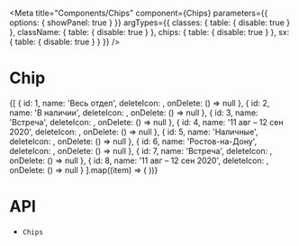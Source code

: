 



<Meta
  title="Components/Chips"
  component={Chips}
  parameters={{
    options: { showPanel: true }
  }}
  argTypes={{
    classes: {
      table: {
        disable: true
      }
    },
    className: {
      table: {
        disable: true
      }
    },
    chips: {
      table: {
        disable: true
      }
    },
    sx: {
      table: {
        disable: true
      }
    }
  }}
/>

# Chip

<Description of={Chips} />

<Canvas>
  <Story name="Demo">
    <Chips>
      {[
        { id: 1, name: 'Весь отдел', deleteIcon: <IconClose />, onDelete: () => null },
        { id: 2, name: 'В наличии', deleteIcon: <IconClose />, onDelete: () => null },
        { id: 3, name: 'Встреча', deleteIcon: <IconClose />, onDelete: () => null },
        { id: 4, name: '11 авг – 12 сен 2020', deleteIcon: <IconClose />, onDelete: () => null },
        { id: 5, name: 'Наличные', deleteIcon: <IconClose />, onDelete: () => null },
        { id: 6, name: 'Ростов-на-Дону', deleteIcon: <IconClose />, onDelete: () => null },
        { id: 7, name: 'Встреча', deleteIcon: <IconClose />, onDelete: () => null },
        { id: 8, name: '11 авг – 12 сен 2020', deleteIcon: <IconClose />, onDelete: () => null }
      ].map((item) => (
        <Chip size="small" key={item.id} label={item.name} {...item} />
      ))}
    </Chips>
  </Story>
</Canvas>

<ArgsTable story="Demo" />

# API

<ul>
  <li>
    <LinkTo kind="components-api-chips" story="page">
      <code>Chips</code>
    </LinkTo>
  </li>
</ul>
